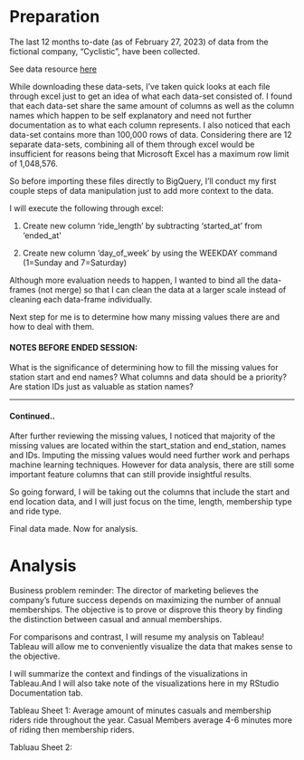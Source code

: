 # Preparation

The last 12 months to-date (as of February 27, 2023) of data from the fictional company, "Cyclistic", have been collected.

See data resource [here](https://divvy-tripdata.s3.amazonaws.com/index.html)

While downloading these data-sets, I've taken quick looks at each file through excel just to get an idea of what each data-set consisted of. I found that each data-set share the same amount of columns as well as the column names which happen to be self explanatory and need not further documentation as to what each column represents. I also noticed that each data-set contains more than 100,000 rows of data. Considering there are 12 separate data-sets, combining all of them through excel would be insufficient for reasons being that Microsoft Excel has a maximum row limit of 1,048,576.

So before importing these files directly to BigQuery, I'll conduct my first couple steps of data manipulation just to add more context to the data.

I will execute the following through excel:

1.  Create new column 'ride_length' by subtracting 'started_at' from 'ended_at'

2.  Create new column 'day_of_week' by using the WEEKDAY command (1=Sunday and 7=Saturday)

Although more evaluation needs to happen, I wanted to bind all the data-frames (not merge) so that I can clean the data at a larger scale instead of cleaning each data-frame individually.

Next step for me is to determine how many missing values there are and how to deal with them.

#### NOTES BEFORE ENDED SESSION:

What is the significance of determining how to fill the missing values for station start and end names? What columns and data should be a priority? Are station IDs just as valuable as station names?

------------------------------------------------------------------------

#### Continued.. 

After further reviewing the missing values, I noticed that majority of the missing values are located within the start_station and end_station, names and IDs. Imputing the missing values would need further work and perhaps machine learning techniques. However for data analysis, there are still some important feature columns that can still provide insightful results.

So going forward, I will be taking out the columns that include the start and end location data, and I will just focus on the time, length, membership type and ride type.

Final data made. Now for analysis.

# Analysis

Business problem reminder: The director of marketing believes the company's future success depends on maximizing the number of annual memberships. The objective is to prove or disprove this theory by finding the distinction between casual and annual memberships. 


For comparisons and contrast, I will resume my analysis on Tableau! Tableau will allow me to conveniently visualize the data that makes sense to the objective. 

I will summarize the context and findings of the visualizations in Tableau.And I will also take note of the visualizations here in my RStudio Documentation tab.

Tableau Sheet 1: Average amount of minutes casuals and membership riders ride throughout the year. Casual Members average 4-6 minutes more of riding then membership riders.

Tabluau Sheet 2: 